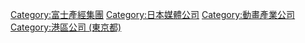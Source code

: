 {{DEFAULTSORT:Pony Canyon}}
[[Category:富士產經集團|Category:富士產經集團]]
[[Category:日本媒體公司|Category:日本媒體公司]]
[[Category:動畫產業公司|Category:動畫產業公司]]
[[Category:港區公司_(東京都)|Category:港區公司 (東京都)]]
